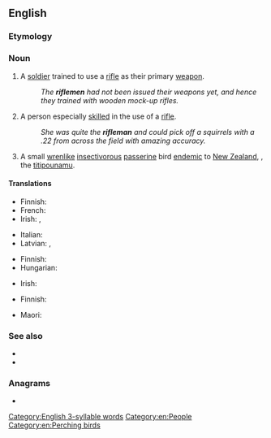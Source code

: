 ==English==

===Etymology===
{{suffix|rifle|man|lang=en}}

===Noun===
{{wikipedia}}
{{en-noun|riflemen}}

# A [[soldier]] trained to use a [[rifle]] as their primary [[weapon]].
#: ''The '''riflemen''' had not been issued their weapons yet, and hence they trained with wooden mock-up rifles.''
# A person especially [[skilled]] in the use of a [[rifle]].
#: ''She was quite the '''rifleman''' and could pick off a squirrels with a .22 from across the field with amazing accuracy.''
# A small [[wrenlike]] [[insectivorous]] [[passerine]] bird [[endemic]] to [[New Zealand]], {{taxlink|Acanthisitta chloris|species|noshow=1}}, the [[titipounamu]].

====Translations====
{{trans-top|soldier}}
* Finnish: {{t+|fi|jääkäri}}
* French: {{t+|fr|fusilier|m}}
* Irish: {{t|ga|muscaedóir|m}}, {{t|ga|fear raidhfil|m}}
{{trans-mid}}
* Italian: {{t+|it|bersagliere|m}}
* Latvian: {{t|lv|strēlnieks|m}}, {{t|lv|strēlniece|f}}
{{trans-bottom}}

{{trans-top|person skilled in the use of a rifle}}
* Finnish: {{t|fi|[[hyvä]] [[ampuja]]}}
* Hungarian: {{t+|hu|lövész}}
{{trans-mid}}
* Irish: {{t|ga|fear raidhfil|m}}
{{trans-bottom}}

{{trans-top|''Acanthisitta chloris''}}
* Finnish: {{t+|fi|metsävilistäjä}}
{{trans-mid}}
* Maori: {{t|mi|tītitipounamu}}
{{trans-bottom}}

===See also===
* {{l|en|infantry}}
* {{l|en|musketeer}}

===Anagrams===
* {{anagrams|en|inflamer}}

[[Category:English 3-syllable words]]
[[Category:en:People]]
[[Category:en:Perching birds]]